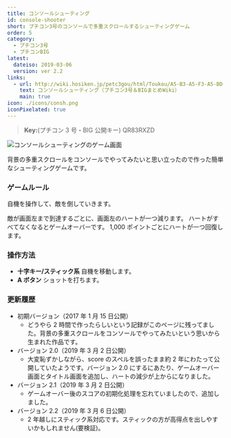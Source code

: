 ```yaml
---
title: コンソールシューティング
id: console-shooter
short: プチコン3号のコンソールで多重スクロールするシューティングゲーム
order: 5
category:
  - プチコン3号
  - プチコンBIG
latest:
  dateiso: 2019-03-06
  version: ver 2.2
links:
  - url: http://wiki.hosiken.jp/petc3gou/html/Toukou/A5-B3-A5-F3-A5-BD-A1-BC-A5-EB-A5-B7-A5-E5-A1-BC-A5-C6-A5-A3-A5-F3-A5-B0-.html
    text: コンソールシューティング（プチコン3号＆BIGまとめWiki）
    main: true
icon: ./icons/consh.png
iconPixelated: true
---
```


> **Key:**(プチコン 3 号・BIG 公開キー) QR83RXZD

![コンソールシューティングのゲーム画面](screenshots/consh.jpg)

背景の多重スクロールをコンソールでやってみたいと思い立ったので作った簡単なシューティングゲームです。

### ゲームルール

自機を操作して、敵を倒していきます。

敵が画面左まで到達するごとに、画面左のハートが一つ減ります。 ハートがすべてなくなるとゲームオーバーです。
1,000 ポイントごとにハートが一つ回復します。

### 操作方法

- **十字キー/スティック系** 自機を移動します。
- **A ボタン** ショットを打ちます。

### 更新履歴

- 初期バージョン（2017 年 1 月 15 日公開）
  - どうやら 2 時間で作ったらしいという記録がこのページに残ってました。背景の多重スクロールをコンソールでやってみたいという思いから生まれた作品です。
- バージョン 2.0（2019 年 3 月 2 日公開）
  - 大変恥ずかしながら、score のスペルを誤ったまま約 2 年にわたって公開していたようです。バージョン 2.0 にするにあたり、ゲームオーバー画面とタイトル画面を追加し、ハートの減少が上からになりました。
- バージョン 2.1（2019 年 3 月 2 日公開）
  - ゲームオーバー後のスコアの初期化処理を忘れていましたので、追加しました。
- バージョン 2.2（2019 年 3 月 6 日公開）
  - 2 年越しにスティック系対応です。スティックの方が高得点を出しやすいかもしれません(要検証)。
